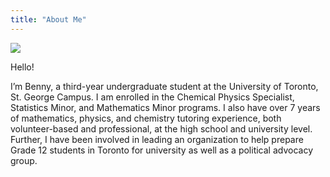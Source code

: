 ```yaml
---
title: "About Me"
---
```


![](Benny Rochwerg Image.jpg)

Hello!

I'm Benny, a third-year undergraduate student at the University of Toronto, St. George Campus. I am enrolled in the Chemical Physics Specialist, Statistics Minor, and Mathematics Minor programs. I also have over 7 years of mathematics, physics, and chemistry tutoring experience, both volunteer-based and professional, at the high school and university level. Further, I have been involved in leading an organization to help prepare Grade 12 students in Toronto for university as well as a political advocacy group.
